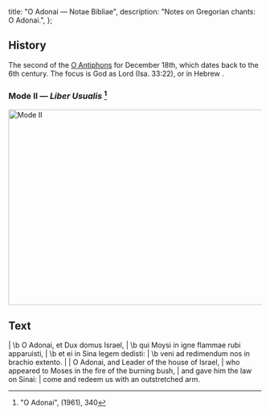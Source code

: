   title: "O Adonai — Notae Bibliae",
  description: "Notes on Gregorian chants: O Adonai.",
};

<Initial text="O Adonai" />

## History

The second of the [O Antiphons](/glossary/liturgical-terms#o-antiphons) for December 18th, which dates back to the 6th century. The focus is God as Lord (Isa. 33:22), or in Hebrew *<Definition lang="hebrew" anchor="adonai" text="Adonai" />*.

### Mode II — *Liber Usualis* [^1]

<Image
  src="/chants/o-adonai.svg"
  alt="Mode II"
  width="600"
  height="388"
/>

## Text

<Poetry>
|  \b O Adonai, et Dux domus Israel,
|  \b qui Moysi in igne flammae rubi apparuisti,
|  \b et ei in Sina legem dedisti:
|  \b veni ad redimendum nos in brachio extento.
|
|  O Adonai, and Leader of the house of Israel,
|  who appeared to Moses in the fire of the burning bush,
|  and gave him the law on Sinai:
|  come and redeem us with an outstretched arm.
</Poetry>

[^1]: "O Adonai", *<Definition lang="latin" anchor="liber-usualis" text="Liber Usualis" />* (1961), 340
